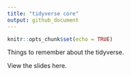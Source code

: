 ```yaml
---
title: "tidyverse core"
output: github_document
---
```


```r
knitr::opts_chunk$set(echo = TRUE)
```

Things to remember about the tidyverse.

View the slides here. 